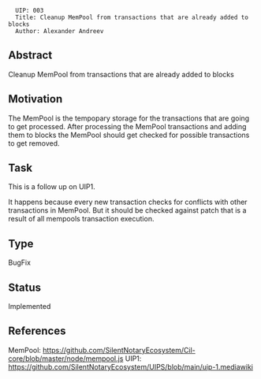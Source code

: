 <pre>
  UIP: 003
  Title: Cleanup MemPool from transactions that are already added to blocks
  Author: Alexander Andreev
</pre>


== Abstract ==

Cleanup MemPool from transactions that are already added to blocks

== Motivation ==

The MemPool is the tempopary storage for the transactions that are going to get processed.
After processing the MemPool transactions and adding them to blocks the MemPool should get checked for possible transactions to get removed.

== Task ==

This is a follow up on UIP1. 

It happens because every new transaction checks for conflicts with other transactions in MemPool. But it should be checked against patch that is a result of all mempools transaction execution.

== Type ==

BugFix

== Status == 

Implemented

== References ==
MemPool: https://github.com/SilentNotaryEcosystem/Cil-core/blob/master/node/mempool.js
UIP1: https://github.com/SilentNotaryEcosystem/UIPS/blob/main/uip-1.mediawiki
